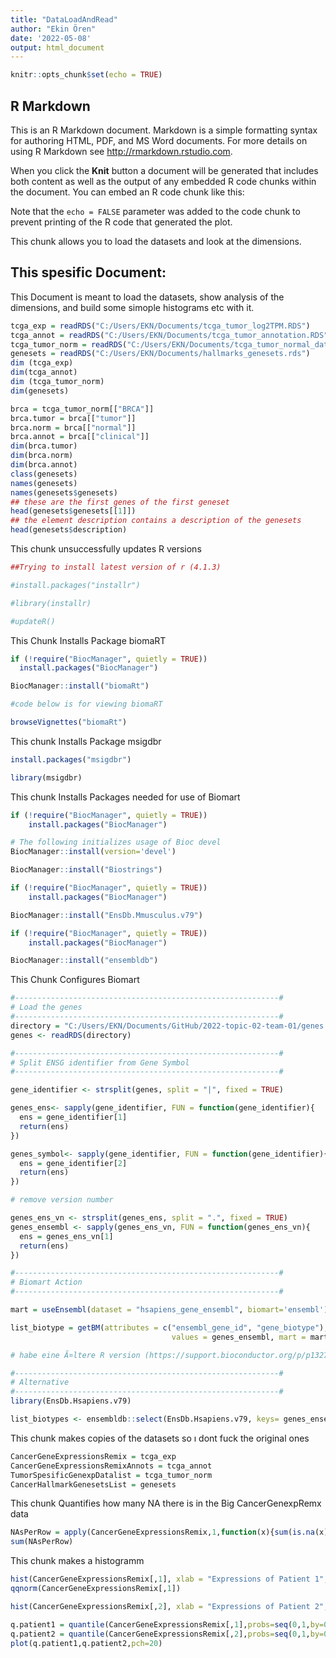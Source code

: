 ```yaml
---
title: "DataLoadAndRead"
author: "Ekin Ören"
date: '2022-05-08'
output: html_document
---
```


```r
knitr::opts_chunk$set(echo = TRUE)
```

## R Markdown

This is an R Markdown document. Markdown is a simple formatting syntax for authoring HTML, PDF, and MS Word documents. For more details on using R Markdown see <http://rmarkdown.rstudio.com>.

When you click the **Knit** button a document will be generated that includes both content as well as the output of any embedded R code chunks within the document. You can embed an R code chunk like this:

Note that the `echo = FALSE` parameter was added to the code chunk to prevent printing of the R code that generated the plot.

This chunk allows you to load the datasets and look at the dimensions.

## This spesific Document:
This Document is meant to load the datasets, show analysis of the dimensions, and build some simople histograms etc with it.

```r
tcga_exp = readRDS("C:/Users/EKN/Documents/tcga_tumor_log2TPM.RDS")
tcga_annot = readRDS("C:/Users/EKN/Documents/tcga_tumor_annotation.RDS")
tcga_tumor_norm = readRDS("C:/Users/EKN/Documents/tcga_tumor_normal_datascience_proj_2022.RDS")
genesets = readRDS("C:/Users/EKN/Documents/hallmarks_genesets.rds")
dim (tcga_exp)
dim(tcga_annot)
dim (tcga_tumor_norm)
dim(genesets)
```


```r
brca = tcga_tumor_norm[["BRCA"]]
brca.tumor = brca[["tumor"]]
brca.norm = brca[["normal"]]
brca.annot = brca[["clinical"]]
dim(brca.tumor)
dim(brca.norm)
dim(brca.annot)
class(genesets)
names(genesets)
names(genesets$genesets)
## these are the first genes of the first geneset
head(genesets$genesets[[1]])
## the element description contains a description of the genesets
head(genesets$description)
```

This chunk unsuccessfully updates R versions 

```r
##Trying to install latest version of r (4.1.3)

#install.packages("installr")

#library(installr)

#updateR()

```


This Chunk Installs Package biomaRT

```r
if (!require("BiocManager", quietly = TRUE))
  install.packages("BiocManager")

BiocManager::install("biomaRt")

#code below is for viewing biomaRT

browseVignettes("biomaRt")
```
This chunk Installs Package msigdbr

```r

install.packages("msigdbr")

library(msigdbr)

```

This chunk Installs Packages needed for use of Biomart

```r

if (!require("BiocManager", quietly = TRUE))
    install.packages("BiocManager")

# The following initializes usage of Bioc devel
BiocManager::install(version='devel')

BiocManager::install("Biostrings")

if (!require("BiocManager", quietly = TRUE))
    install.packages("BiocManager")

BiocManager::install("EnsDb.Mmusculus.v79")

if (!require("BiocManager", quietly = TRUE))
    install.packages("BiocManager")

BiocManager::install("ensembldb")

```


This Chunk Configures Biomart

```r
#-----------------------------------------------------------#
# Load the genes
#-----------------------------------------------------------#
directory = "C:/Users/EKN/Documents/GitHub/2022-topic-02-team-01/genes.rds"
genes <- readRDS(directory)

#-----------------------------------------------------------#
# Split ENSG identifier from Gene Symbol
#-----------------------------------------------------------#

gene_identifier <- strsplit(genes, split = "|", fixed = TRUE)

genes_ens<- sapply(gene_identifier, FUN = function(gene_identifier){
  ens = gene_identifier[1]
  return(ens)
})

genes_symbol<- sapply(gene_identifier, FUN = function(gene_identifier){
  ens = gene_identifier[2]
  return(ens)
})

# remove version number

genes_ens_vn <- strsplit(genes_ens, split = ".", fixed = TRUE)
genes_ensembl <- sapply(genes_ens_vn, FUN = function(genes_ens_vn){
  ens = genes_ens_vn[1]
  return(ens)
})

#-----------------------------------------------------------#
# Biomart Action
#-----------------------------------------------------------#

mart = useEnsembl(dataset = "hsapiens_gene_ensembl", biomart='ensembl')

list_biotype = getBM(attributes = c("ensembl_gene_id", "gene_biotype"), filters = "ensembl_gene_id", 
                                    values = genes_ensembl, mart = mart, useCache = FALSE)

# habe eine Ã¤ltere R version (https://support.bioconductor.org/p/p132704/) deswegen habe ichh useCache gleich False gesetzt

#-----------------------------------------------------------#
# Alternative
#-----------------------------------------------------------#
library(EnsDb.Hsapiens.v79)

list_biotypes <- ensembldb::select(EnsDb.Hsapiens.v79, keys= genes_ensembl, keytype = "GENEID", columns = c("SYMBOL", "GENEBIOTYPE"))

```



This chunk makes copies of the datasets so ı dont fuck the original ones

```r
CancerGeneExpressionsRemix = tcga_exp
CancerGeneExpressionsRemixAnnots = tcga_annot
TumorSpesificGenexpDatalist = tcga_tumor_norm
CancerHallmarkGenesetsList = genesets
```


This chunk Quantifies how many NA there is in the Big CancerGenexpRemx data

```r
NAsPerRow = apply(CancerGeneExpressionsRemix,1,function(x){sum(is.na(x))})
sum(NAsPerRow)

```


This chunk makes a histogramm

```r
hist(CancerGeneExpressionsRemix[,1], xlab = "Expressions of Patient 1", main ="Patient 1 all rows", breaks = 100, col = "blue")
qqnorm(CancerGeneExpressionsRemix[,1])

hist(CancerGeneExpressionsRemix[,2], xlab = "Expressions of Patient 2", main ="Patient 2 all rows", breaks = 100, col = "red")

q.patient1 = quantile(CancerGeneExpressionsRemix[,1],probs=seq(0,1,by=0.05),na.rm=TRUE)
q.patient2 = quantile(CancerGeneExpressionsRemix[,2],probs=seq(0,1,by=0.05),na.rm=TRUE)
plot(q.patient1,q.patient2,pch=20)

```






















